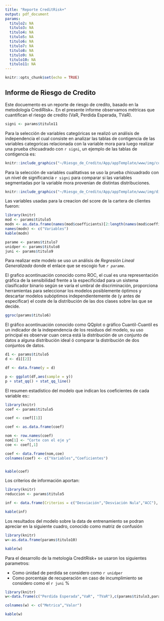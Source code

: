 ```yaml
---
title: "Reporte CreditRisk+"
output: pdf_document
params:
  titulo2: NA
  titulo3: NA
  titulo4: NA
  titulo5: NA
  titulo6: NA
  titulo7: NA
  titulo8: NA
  titulo9: NA
  titulo10: NA
  titulo11: NA
---
```


```r
knitr::opts_chunk$set(echo = TRUE)
```

##  Informe de Riesgo de Credito

Este docuemento es un reporte de riesgo de credito, basado en la metodología CrediRisk+. En el presente informe observamos métricas que cuantifican el riesgo de credito (VaR, Perdida Esperada, TVaR).

```r
signi <- params$titulo11
```

Para la selección de variables categóricas se realizó un análisis de independencia el cual consiste en analizar las tablas de contigencia de las variables categoricas relacionada con la variable mora para luego realizar una prueba chicuadrado con `r signi`, un ejemplo de las tablas de contigencia es:




```r
knitr::include_graphics("~/Riesgo_de_Credito/App/appTemplate/www/img/conti.png")
```

Para la selección de variables cualitativas se uso la prueba chicuadrado con un nivel de significancia `r signi` para comparar si las variables segmentadas por la variable mora provenian de distintas distribuciones.

```r
knitr::include_graphics("~/Riesgo_de_Credito/App/appTemplate/www/img/dist.png")
```

Las variables usadas para la creacion del score de la cartera de clientes fueron:

```r
library(knitr)
mod <- params$titulo5
modn <- as.data.frame(names(mod$coefficients)[2:length(names(mod$coefficients))])
names(modn) <- c("Variables")
kable(modn)
```

```r
parame <- params$titulo7
unidper <- params$titulo8
juni <- params$titulo9
```



Para realizar este modelo se uso un análisis de *Regresión Lineal Generalizada* donde el enlace que se escogio fue *`r parame`*.

El grafico acontinuación conocido como ROC, el cual es una representación gráfica de la sensibilidad frente a la especificidad para un sistema clasificador binario según se varía el umbral de discriminación, proporciona herramientas para seleccionar los modelos posiblemente óptimos y descartar modelos subóptimos independientemente de (y antes de especificar) el coste de la distribución de las dos clases sobre las que se decide.

```r
ggroc(params$titulo6)
```

El gráfico acontinuación conocido como QQplot o gráfico Cuantil-Cuantil es un indicador de la independencia de los residuos del modelo, su uso principal es  observar cuan cerca está la
distribución de un conjunto de datos a alguna distribución ideal ó comparar la distribución de dos conjuntos de datos.

```r
d1 <- params$titulo5
d <- d1[[2]]

df <- data.frame(y = d)

p <- ggplot(df,aes(sample = y))
p + stat_qq() + stat_qq_line()

```

El resumen estadístico del modelo que indican los coeficientes de cada variable es::

```r
library(knitr)
coef <- params$titulo5

coef <- coef[[1]]

coef <- as.data.frame(coef)

nom <- row.names(coef)
nom[1] <- "Corte con el eje y"
coe <- coef[,1]

coef <- data.frame(nom,coe) 
colnames(coef) <- c("Variables","Coeficientes")


kable(coef)

```

Los criterios de información aportan:

```r
library(knitr)
reduccion <- params$titulo5

inf <- data.frame(Criterios = c("Desviación","Desviación Nula","ACC"), Valor=c(reduccion[[10]],reduccion[[12]],reduccion[[11]]))

kable(inf)

```


Los resultados del modelo sobre la data de entrenamiento se podran apreciar en la siguiente cuadro, conocido como matriz de confusión

```r
library(knitr)
w<-as.data.frame(params$titulo10)

kable(w)

```





Para el desarrollo de la metología CreditRisk+ se usaron los siguientes parametros: 

* Como únidad de perdida se considero como `r unidper`
* Como porcentaje de recuperación en caso de incumplimiento se considero como el  `r juni` %





```r
library(knitr)
w<-data.frame(c("Perdida Esperada","VaR", "TVaR"),c(params$titulo3,params$titulo2,params$titulo4))

colnames(w) <- c("Metrica","Valor")

kable(w)

```


